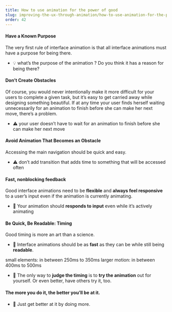 ```yaml
---
title: How to use animation for the power of good
slug: improving-the-ux-through-animation/how-to-use-animation-for-the-power-of-good
order: 42
---
```


<Article
    first="How to use animation for"
    second="the power of good?"
>

#### Have a Known Purpose 

The very first rule of interface animation is that all interface animations must have a purpose for being there.

- 💡 what’s the purpose of the animation ? Do you think it has a reason for being there?  

#### Don’t Create Obstacles

Of course, you would never intentionally make it more difficult for your users to complete a given task, but it’s easy to get carried away while designing something beautiful. If at any time your user finds herself waiting unnecessarily for an animation to finish before she can make her next move, there’s a problem.

- ⚠️ your user doesn’t have to wait for an animation to finish before she can make her next move


#### Avoid Animation That Becomes an Obstacle

Accessing the main navigation should be quick and easy.

- ⚠️ don’t add transition that adds time to something that will be accessed often


#### Fast, nonblocking feedback

Good interface animations need to be **flexible** and **always feel responsive** to a user’s input even if the animation is currently animating. 

- 🌿 Your animation should **responds to input** even while it’s actively animating


#### Be Quick, Be Readable: Timing

Good timing is more an art than a science.

- 🌿 Interface animations should be as **fast** as they can be while still being **readable**.

small elements: in between 250ms to 350ms
larger motion: in between 400ms to 500ms

- 🌿 The only way to **judge the timing** is to **try the animation** out for yourself. Or even better, have others try it, too.


#### The more you do it, the better you’ll be at it.

- 💪 Just get better at it by doing more.

</Article>
